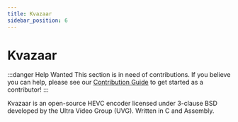 ```yaml
---
title: Kvazaar
sidebar_position: 6
---
```


# Kvazaar

:::danger Help Wanted
This section is in need of contributions. If you believe you can help, please see our [Contribution Guide](../contribution-guide.mdx) to get started as a contributor!
:::

Kvazaar is an open-source HEVC encoder licensed under 3-clause BSD developed by the Ultra Video Group (UVG). Written in C and Assembly.